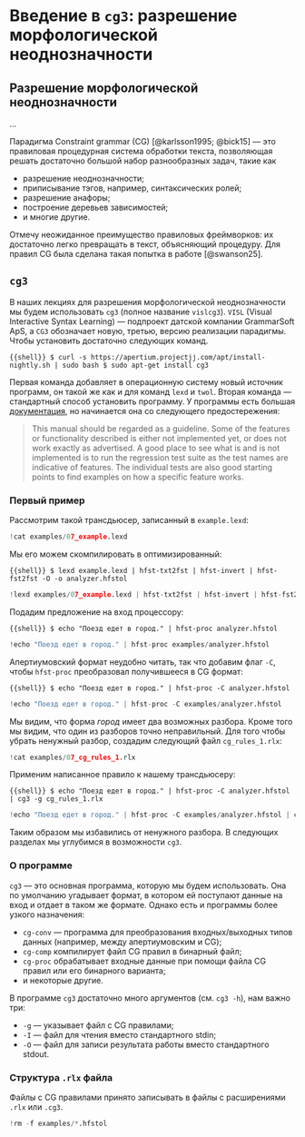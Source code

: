 # Введение в `cg3`: разрешение морфологической неоднозначности

## Разрешение морфологической неоднозначности

...

Парадигма Constraint grammar (CG) [@karlsson1995; @bick15] --- это правиловая процедурная система обработки текста, позволяющая решать достаточно большой набор разнообразных задач, такие как

- разрешение неоднозначности;
- приписывание тэгов, например, синтаксических ролей;
- разрешение анафоры;
- построение деревьев зависимостей;
- и многие другие.

Отмечу неожиданное преимущество правиловых фреймворков: их достаточно легко превращать в текст, объясняющий процедуру. Для правил CG была сделана такая попытка в работе [@swanson25].

## `cg3`

В наших лекциях для разрешения морфологической неоднозначности мы будем использовать `cg3` (полное название `vislcg3`). `VISL` (Visual Interactive Syntax Learning) --- подпроект датской компании GrammarSoft ApS, а `CG3` обозначает новую, третью, версию реализации парадигмы. Чтобы установить достаточно следующих команд.

```{{shell}}
$ curl -s https://apertium.projectjj.com/apt/install-nightly.sh | sudo bash
$ sudo apt-get install cg3
```

Первая команда добавляет в операционную систему новый источник программ, он такой же как и для команд `lexd` и `twol`. Вторая команда --- стандартный способ установить программу. У программы есть большая  [документация](https://edu.visl.dk/cg3/chunked/index.html), но начинается она со следующего предостережения:

>  This manual should be regarded as a guideline. Some of the features or functionality described is either not implemented yet, or does not work exactly as advertised. A good place to see what is and is not implemented is to run the regression test suite as the test names are indicative of features. The individual tests are also good starting points to find examples on how a specific feature works. 

### Первый пример

Рассмотрим такой трансдьюсер, записанный в `example.lexd`:

```python
!cat examples/07_example.lexd
```

Мы его можем скомпилировать в оптимизированный:

```{{shell}}
$ lexd example.lexd | hfst-txt2fst | hfst-invert | hfst-fst2fst -O -o analyzer.hfstol
```

```python
!lexd examples/07_example.lexd | hfst-txt2fst | hfst-invert | hfst-fst2fst -O -o examples/analyzer.hfstol
```

Подадим предложение на вход процессору:

```{{shell}}
$ echo "Поезд едет в город." | hfst-proc analyzer.hfstol
```

```python
!echo "Поезд едет в город." | hfst-proc examples/analyzer.hfstol
```

Апертиумовский формат неудобно читать, так что добавим флаг `-C`, чтобы `hfst-proc` преобразовал получившееся в CG формат:

```{{shell}}
$ echo "Поезд едет в город." | hfst-proc -C analyzer.hfstol
```

```python
!echo "Поезд едет в город." | hfst-proc -C examples/analyzer.hfstol
```

Мы видим, что форма *город* имеет два возможных разбора. Кроме того мы видим, что один из разборов точно неправильный. Для того чтобы убрать ненужный разбор, создадим следующий файл `cg_rules_1.rlx`:

```python
!cat examples/07_cg_rules_1.rlx
```

Применим написанное правило к нашему трансдьюсеру:

```{{shell}}
$ echo "Поезд едет в город." | hfst-proc -C analyzer.hfstol | cg3 -g cg_rules_1.rlx
```

```python
!echo "Поезд едет в город." | hfst-proc -C examples/analyzer.hfstol | cg3 -g examples/07_cg_rules_1.rlx
```

Таким образом мы избавились от ненужного разбора. В следующих разделах мы углубимся в возможности `cg3`.

### О программе

`cg3` --- это основная программа, которую мы будем использовать. Она по умолчанию угадывает формат, в котором ей поступают данные на вход и отдает в таком же формате. Однако есть и программы более узкого назначения:

- `cg-conv` --- программа для преобразования входных/выходных типов данных (например, между апертиумовским и CG);
- `cg-comp` компилирует файл CG правил в бинарный файл;
- `cg-proc` обрабатывает входные данные при помощи файла CG правил или его бинарного варианта;
- и некоторые другие.

В программе `cg3` достаточно много аргументов (см. `cg3 -h`), нам важно три:

- `-g` --- указывает файл с CG правилами;
- `-I` --- файл для чтения вместо стандартного stdin;
- `-O` --- файл для записи результата работы вместо стандартного stdout.

### Структура `.rlx` файла

Файлы с CG правилами принято записывать в файлы с расширениями `.rlx` или `.cg3`.

```python
!rm -f examples/*.hfstol
```
